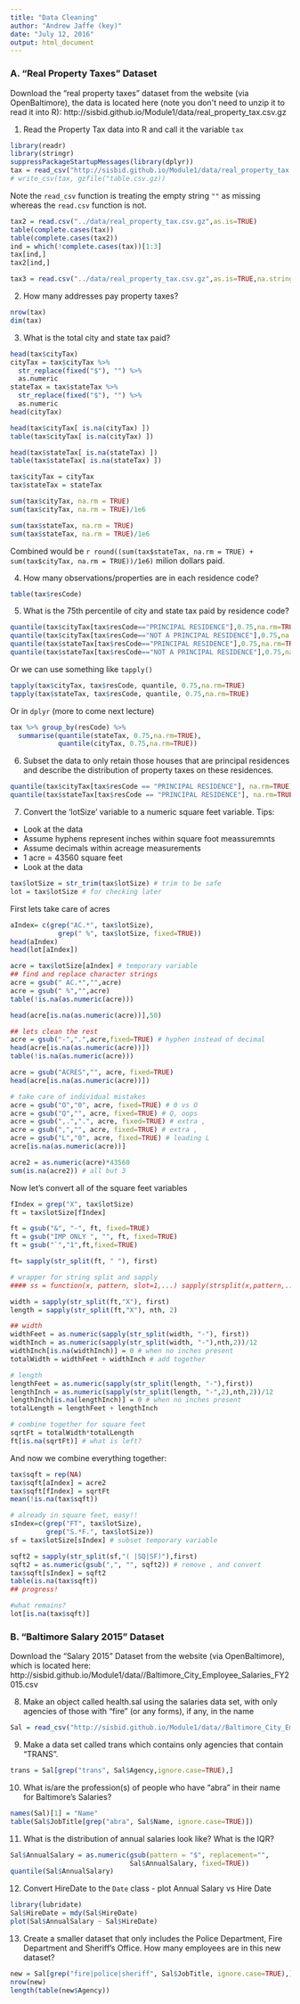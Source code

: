 ```yaml
---
title: "Data Cleaning"
author: "Andrew Jaffe (key)"
date: "July 12, 2016"
output: html_document
---
```


### A. "Real Property Taxes" Dataset 

Download the "real property taxes" dataset from the website (via OpenBaltimore), the data is located here (note you don\'t need to unzip it to read it into R):
http://sisbid.github.io/Module1/data/real_property_tax.csv.gz

1. Read the Property Tax data into R and call it the variable `tax`

```r
library(readr)
library(stringr)
suppressPackageStartupMessages(library(dplyr))
tax = read_csv("http://sisbid.github.io/Module1/data/real_property_tax.csv.gz")
# write_csv(tax, gzfile("table.csv.gz))
```

Note the `read_csv` function is treating the empty string `""` as missing whereas the `read.csv` function is not.

```r
tax2 = read.csv("../data/real_property_tax.csv.gz",as.is=TRUE)
table(complete.cases(tax))
table(complete.cases(tax2))
ind = which(!complete.cases(tax))[1:3]
tax[ind,]
tax2[ind,]
```

```r
tax3 = read.csv("../data/real_property_tax.csv.gz",as.is=TRUE,na.string="")
```

2. How many addresses pay property taxes? 

```r
nrow(tax)
dim(tax)
```

3. What is the total city and state tax paid?

```r
head(tax$cityTax)
cityTax = tax$cityTax %>% 
  str_replace(fixed("$"), "") %>%
  as.numeric
stateTax = tax$stateTax %>% 
  str_replace(fixed("$"), "") %>%
  as.numeric
head(cityTax)

head(tax$cityTax[ is.na(cityTax) ])
table(tax$cityTax[ is.na(cityTax) ])

head(tax$stateTax[ is.na(stateTax) ])
table(tax$stateTax[ is.na(stateTax) ])

tax$cityTax = cityTax
tax$stateTax = stateTax

sum(tax$cityTax, na.rm = TRUE)
sum(tax$cityTax, na.rm = TRUE)/1e6

sum(tax$stateTax, na.rm = TRUE)
sum(tax$stateTax, na.rm = TRUE)/1e6
```

Combined would be `r round((sum(tax$stateTax, na.rm = TRUE) + sum(tax$cityTax, na.rm = TRUE))/1e6)` milion dollars paid.


4. How many observations/properties are in each residence code?

```r
table(tax$resCode)
```

5. What is the 75th percentile of city and state tax paid by residence code?

```r
quantile(tax$cityTax[tax$resCode=="PRINCIPAL RESIDENCE"],0.75,na.rm=TRUE)
quantile(tax$cityTax[tax$resCode=="NOT A PRINCIPAL RESIDENCE"],0.75,na.rm=TRUE)
quantile(tax$stateTax[tax$resCode=="PRINCIPAL RESIDENCE"],0.75,na.rm=TRUE)
quantile(tax$stateTax[tax$resCode=="NOT A PRINCIPAL RESIDENCE"],0.75,na.rm=TRUE)
```

Or we can use something like `tapply()`

```r
tapply(tax$cityTax, tax$resCode, quantile, 0.75,na.rm=TRUE)
tapply(tax$stateTax, tax$resCode, quantile, 0.75,na.rm=TRUE)
```

Or in `dplyr` (more to come next lecture)

```r
tax %>% group_by(resCode) %>% 
  summarise(quantile(stateTax, 0.75,na.rm=TRUE),
            quantile(cityTax, 0.75,na.rm=TRUE)) 
```

6. Subset the data to only retain those houses that are principal residences and describe the distribution of property taxes on these residences.

```r
quantile(tax$cityTax[tax$resCode == "PRINCIPAL RESIDENCE"], na.rm=TRUE)
quantile(tax$stateTax[tax$resCode == "PRINCIPAL RESIDENCE"], na.rm=TRUE)
```

7. Convert the 'lotSize' variable to a numeric square feet variable. Tips:
* Look at the data 
* Assume hyphens represent inches within square foot meassuremnts 
* Assume decimals within acreage measurements
* 1 acre = 43560 square feet
* Look at the data 

```r
tax$lotSize = str_trim(tax$lotSize) # trim to be safe
lot = tax$lotSize # for checking later
```

First lets take care of acres

```r
aIndex= c(grep("AC.*", tax$lotSize),
            grep(" %", tax$lotSize, fixed=TRUE))
head(aIndex)
head(lot[aIndex])

acre = tax$lotSize[aIndex] # temporary variable
## find and replace character strings
acre = gsub(" AC.*","",acre)
acre = gsub(" %","",acre)
table(!is.na(as.numeric(acre)))

head(acre[is.na(as.numeric(acre))],50)

## lets clean the rest
acre = gsub("-",".",acre,fixed=TRUE) # hyphen instead of decimal
head(acre[is.na(as.numeric(acre))])
table(!is.na(as.numeric(acre)))

acre = gsub("ACRES","", acre, fixed=TRUE)
head(acre[is.na(as.numeric(acre))])

# take care of individual mistakes
acre = gsub("O","0", acre, fixed=TRUE) # 0 vs O
acre = gsub("Q","", acre, fixed=TRUE) # Q, oops
acre = gsub(",.",".", acre, fixed=TRUE) # extra ,
acre = gsub(",","", acre, fixed=TRUE) # extra ,
acre = gsub("L","0", acre, fixed=TRUE) # leading L
acre[is.na(as.numeric(acre))]

acre2 = as.numeric(acre)*43560 
sum(is.na(acre2)) # all but 3
```

Now let's convert all of the square feet variables

```r
fIndex = grep("X", tax$lotSize)
ft = tax$lotSize[fIndex]

ft = gsub("&", "-", ft, fixed=TRUE)
ft = gsub("IMP ONLY ", "", ft, fixed=TRUE)
ft = gsub("`","1",ft,fixed=TRUE)

ft= sapply(str_split(ft, " "), first)

# wrapper for string split and sapply
#### ss = function(x, pattern, slot=1,...) sapply(strsplit(x,pattern,...), "[", slot)

width = sapply(str_split(ft,"X"), first)
length = sapply(str_split(ft,"X"), nth, 2) 

## width
widthFeet = as.numeric(sapply(str_split(width, "-"), first))
widthInch = as.numeric(sapply(str_split(width, "-"),nth,2))/12
widthInch[is.na(widthInch)] = 0 # when no inches present
totalWidth = widthFeet + widthInch # add together

# length
lengthFeet = as.numeric(sapply(str_split(length, "-"),first))
lengthInch = as.numeric(sapply(str_split(length, "-",2),nth,2))/12
lengthInch[is.na(lengthInch)] = 0 # when no inches present
totalLength = lengthFeet + lengthInch

# combine together for square feet
sqrtFt = totalWidth*totalLength 
ft[is.na(sqrtFt)] # what is left?
```

And now we combine everything together:

```r
tax$sqft = rep(NA)
tax$sqft[aIndex] = acre2
tax$sqft[fIndex] = sqrtFt
mean(!is.na(tax$sqft))

# already in square feet, easy!!
sIndex=c(grep("FT", tax$lotSize), 
         grep("S.*F.", tax$lotSize))
sf = tax$lotSize[sIndex] # subset temporary variable

sqft2 = sapply(str_split(sf,"( |SQ|SF)"),first)
sqft2 = as.numeric(gsub(",", "", sqft2)) # remove , and convert
tax$sqft[sIndex] = sqft2
table(is.na(tax$sqft)) 
## progress!

#what remains?
lot[is.na(tax$sqft)]
```

### B. "Baltimore Salary 2015" Dataset 

Download the "Salary 2015" Dataset from the website (via OpenBaltimore), which is located here:
http://sisbid.github.io/Module1/data//Baltimore_City_Employee_Salaries_FY2015.csv

8. Make an object called health.sal using the salaries data set,	with only agencies of those with "fire" (or any forms), if any, in the name

```r
Sal = read_csv("http://sisbid.github.io/Module1/data//Baltimore_City_Employee_Salaries_FY2015.csv")
```
9. Make a data set called trans which contains only agencies that contain "TRANS".

```r
trans = Sal[grep("trans", Sal$Agency,ignore.case=TRUE),]
```

10. What is/are the profession(s) of people who have "abra" in their name for Baltimore's Salaries?

```r
names(Sal)[1] = "Name"
table(Sal$JobTitle[grep("abra", Sal$Name, ignore.case=TRUE)])
```

11. What is the distribution of annual salaries look like? What is the IQR?

```r
Sal$AnnualSalary = as.numeric(gsub(pattern = "$", replacement="", 
                              Sal$AnnualSalary, fixed=TRUE))
quantile(Sal$AnnualSalary)
```

12. Convert HireDate to the `Date` class - plot Annual Salary vs Hire Date

```r
library(lubridate)
Sal$HireDate = mdy(Sal$HireDate)
plot(Sal$AnnualSalary ~ Sal$HireDate)
```

13. Create a smaller dataset that only includes the Police Department, Fire Department and Sheriff's Office. How many employees are in this new dataset?

```r
new = Sal[grep("fire|police|sheriff", Sal$JobTitle, ignore.case=TRUE),]
nrow(new)
length(table(new$Agency))
```
